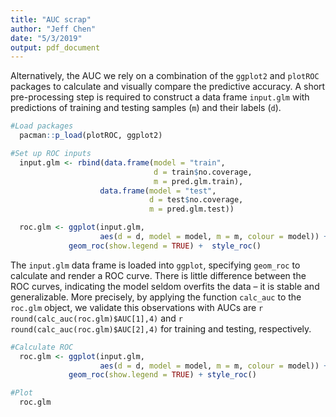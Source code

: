 ```yaml
---
title: "AUC scrap"
author: "Jeff Chen"
date: "5/3/2019"
output: pdf_document
---
```




Alternatively, the AUC 
we rely on a combination of the `ggplot2` and `plotROC` packages to calculate and visually compare the predictive accuracy. A short pre-processing step is required to construct a data frame `input.glm` with predictions of training and testing samples (`m`) and their labels (`d`).  

\vspace{12pt} 

```r
#Load packages
  pacman::p_load(plotROC, ggplot2)

#Set up ROC inputs
  input.glm <- rbind(data.frame(model = "train", 
                                d = train$no.coverage, 
                                m = pred.glm.train), 
                    data.frame(model = "test", 
                               d = test$no.coverage,  
                               m = pred.glm.test))
```
```r
  roc.glm <- ggplot(input.glm, 
                    aes(d = d, model = model, m = m, colour = model)) + 
             geom_roc(show.legend = TRUE) +  style_roc()
```
The `input.glm` data frame is loaded into `ggplot`, specifying `geom_roc` to calculate and render a ROC curve. There is little difference between the ROC curves, indicating the model seldom overfits the data --  it is stable and generalizable. More precisely, by applying the function `calc_auc` to the `roc.glm` object, we validate this observations with AUCs are `r round(calc_auc(roc.glm)$AUC[1],4)` and `r round(calc_auc(roc.glm)$AUC[2],4)` for training and testing, respectively.



```r
#Calculate ROC
  roc.glm <- ggplot(input.glm, 
                    aes(d = d, model = model, m = m, colour = model)) + 
             geom_roc(show.legend = TRUE) + style_roc()

#Plot
  roc.glm
```


\vspace{12pt} 
